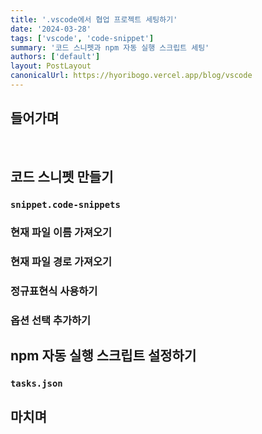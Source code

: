 ```yaml
---
title: '.vscode에서 협업 프로젝트 세팅하기'
date: '2024-03-28'
tags: ['vscode', 'code-snippet']
summary: '코드 스니펫과 npm 자동 실행 스크립트 세팅'
authors: ['default']
layout: PostLayout
canonicalUrl: https://hyoribogo.vercel.app/blog/vscode
---
```


## 들어가며

<br />

## 코드 스니펫 만들기

### `snippet.code-snippets`

### 현재 파일 이름 가져오기

### 현재 파일 경로 가져오기

### 정규표현식 사용하기

### 옵션 선택 추가하기

## npm 자동 실행 스크립트 설정하기

### `tasks.json`

## 마치며

<br />
